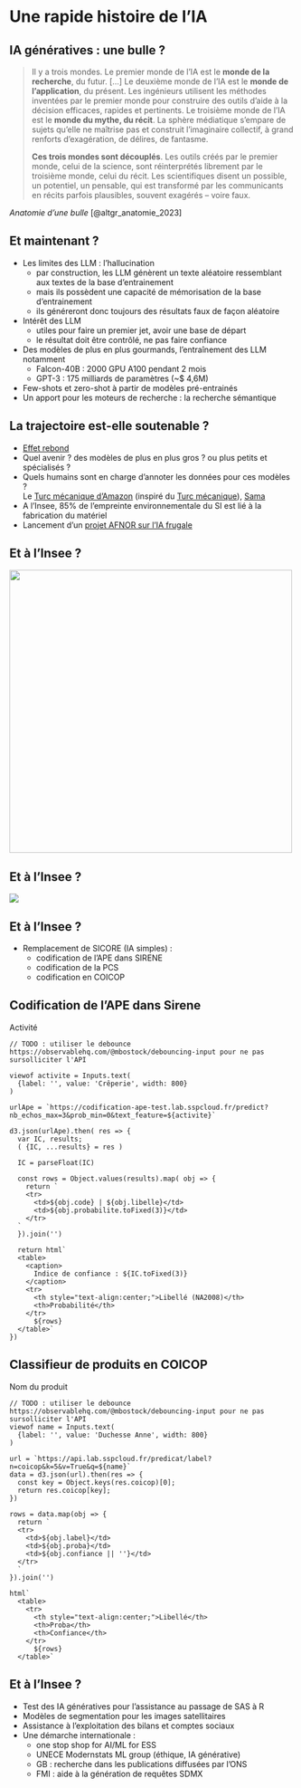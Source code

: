 
# Une rapide histoire de l'IA







## IA génératives : une bulle ? {.smaller}

> Il y a trois mondes. Le premier monde de l’IA est le **monde de la recherche**, du futur. [...] Le deuxième monde de l’IA est le **monde de l’application**, du présent. Les ingénieurs utilisent les méthodes inventées par le premier monde pour construire des outils d’aide à la décision efficaces, rapides et pertinents. Le troisième monde de l’IA est le **monde du mythe, du récit**. La sphère médiatique s’empare de sujets qu’elle ne maîtrise pas et construit l’imaginaire collectif, à grand renforts d’exagération, de délires, de fantasme.
> 
> **Ces trois mondes sont découplés**. Les outils créés par le premier monde, celui de la science, sont réinterprétés librement par le troisième monde, celui du récit. Les scientifiques disent un possible, un potentiel, un pensable, qui est transformé par les communicants en récits parfois plausibles, souvent exagérés -- voire faux.

_Anatomie d'une bulle_ [@altgr_anatomie_2023]

## Et maintenant ? {.smaller}

- Les limites des LLM : l'hallucination 
  * par construction, les LLM génèrent un texte aléatoire ressemblant aux textes de la base d'entrainement
  * mais ils possèdent une capacité de mémorisation de la base d'entrainement
  * ils généreront donc toujours des résultats faux de façon aléatoire
- Intérêt des LLM
  * utiles pour faire un premier jet, avoir une base de départ
  * le résultat doit être contrôlé, ne pas faire confiance
- Des modèles de plus en plus gourmands, l'entraînement des LLM notamment
  * Falcon-40B : 2000 GPU A100 pendant 2 mois
  * GPT-3 : 175 milliards de paramètres (~$ 4,6M)
- Few-shots et zero-shot à partir de modèles pré-entrainés
- Un apport pour les moteurs de recherche : la recherche sémantique

## La trajectoire est-elle soutenable ?

- [Effet rebond](https://fr.wikipedia.org/wiki/Effet_rebond_(%C3%A9conomie))
- Quel avenir ? des modèles de plus en plus gros ? ou plus petits et spécialisés ?
- Quels humains sont en charge d’annoter les données pour ces modèles ?  
  Le [Turc mécanique d'Amazon](https://www.mturk.com/) (inspiré du [Turc mécanique](https://fr.wikipedia.org/wiki/Turc_m%C3%A9canique)), [Sama](https://time.com/6247678/openai-chatgpt-kenya-workers/)
- A l’Insee, 85% de l’empreinte environnementale du SI est lié à la fabrication du matériel
- Lancement d'un [projet AFNOR sur l'IA frugale](https://normalisation.afnor.org/nos-solutions/afnor-spec/intelligence-artificielle-frugale/)

## Et à l'Insee ?

::: {.r-stack}

![](_histoire/img/ai-company.jpeg){height="500"}

:::

## Et à l'Insee ?

![](_histoire/img/data-science-related-domains.png){fig-align="center"}

## Et à l'Insee ? {.smaller}

- Remplacement de SICORE (IA simples) :
  * codification de l'APE dans SIRENE
  * codification de la PCS
  * codification en COICOP

## Codification de l'APE dans Sirene

Activité

```ojs
// TODO : utiliser le debounce https://observablehq.com/@mbostock/debouncing-input pour ne pas sursolliciter l'API

viewof activite = Inputs.text( 
  {label: '', value: 'Crêperie', width: 800}
)

urlApe = `https://codification-ape-test.lab.sspcloud.fr/predict?nb_echos_max=3&prob_min=0&text_feature=${activite}`

d3.json(urlApe).then( res => {
  var IC, results;
  ( {IC, ...results} = res )

  IC = parseFloat(IC)

  const rows = Object.values(results).map( obj => {
    return `
    <tr>
      <td>${obj.code} | ${obj.libelle}</td>
      <td>${obj.probabilite.toFixed(3)}</td>
    </tr>
  `
  }).join('')
  
  return html`
  <table>
    <caption>
      Indice de confiance : ${IC.toFixed(3)}
    </caption>
    <tr>
      <th style="text-align:center;">Libellé (NA2008)</th>
      <th>Probabilité</th>
    </tr>
      ${rows}
  </table>`
})
```

## Classifieur de produits en COICOP

Nom du produit

```ojs
// TODO : utiliser le debounce https://observablehq.com/@mbostock/debouncing-input pour ne pas sursolliciter l'API
viewof name = Inputs.text( 
  {label: '', value: 'Duchesse Anne', width: 800}
)

url = `https://api.lab.sspcloud.fr/predicat/label?n=coicop&k=5&v=True&q=${name}`
data = d3.json(url).then(res => {
  const key = Object.keys(res.coicop)[0];
  return res.coicop[key];
})

rows = data.map(obj => {
  return `
  <tr>
    <td>${obj.label}</td>
    <td>${obj.proba}</td>
    <td>${obj.confiance || ''}</td>
  </tr>
  `
}).join('')

html`
  <table>
    <tr>
      <th style="text-align:center;">Libellé</th>
      <th>Proba</th>
      <th>Confiance</th>
    </tr>
      ${rows}
  </table>`
```

## Et à l'Insee ? {.smaller}

- Test des IA génératives pour l'assistance au passage de SAS à R
- Modèles de segmentation pour les images satellitaires
- Assistance à l'exploitation des bilans et comptes sociaux
- Une démarche internationale :
  * one stop shop for AI/ML for ESS
  * UNECE Modernstats ML group (éthique, IA générative)
  * GB : recherche dans les publications diffusées par l'ONS
  * FMI : aide à la génération de requêtes SDMX
